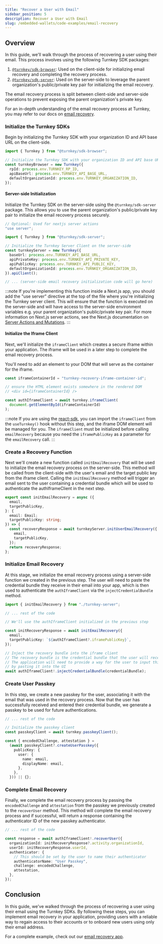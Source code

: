 ```yaml
---
title: "Recover a User with Email"
sidebar_position: 5
description: Recover a User with Email
slug: /embedded-wallets/code-examples/email-recovery
---
```


## Overview

In this guide, we'll walk through the process of recovering a user using their email. This process involves using the following Turnkey SDK packages:

1. [`@turnkey/sdk-browser`](https://www.npmjs.com/package/@turnkey/sdk-browser): Used on the client-side for initializing email recovery and completing the recovery process.
2. [`@turnkey/sdk-server`](https://www.npmjs.com/package/@turnkey/sdk-server): Used on the server-side to leverage the parent organization's public/private key pair for initializing the email recovery.

The email recovery process is split between client-side and server-side operations to prevent exposing the parent organization's private key.

For an in-depth understanding of the email recovery process at Turnkey, you may refer to our docs on [email recovery](../../../documentation/features/email-recovery).

### Initialize the Turnkey SDKs

Begin by initializing the Turnkey SDK with your organization ID and API base URL on the client-side.

```typescript title="/src/turnkey.ts"
import { Turnkey } from "@turnkey/sdk-browser";

// Initialize the Turnkey SDK with your organization ID and API base URL
const turnkeyBrowser = new Turnkey({
  rpId: process.env.TURNKEY_RP_ID,
  apiBaseUrl: process.env.TURNKEY_API_BASE_URL,
  defaultOrganizationId: process.env.TURNKEY_ORGANIZATION_ID,
});
```

#### Server-side Initialization

Initialize the Turnkey SDK on the server-side using the `@turnkey/sdk-server` package.
This allows you to use the parent organization's public/private key pair to initialize the email recovery process securely.

```typescript title="src/turnkey-server.ts"
// Optional: Used for nextjs server actions
"use server";

import { Turnkey } from "@turnkey/sdk-server";

// Initialize the Turnkey Server Client on the server-side
const turnkeyServer = new Turnkey({
  baseUrl: process.env.TURNKEY_API_BASE_URL,
  apiPrivateKey: process.env.TURNKEY_API_PRIVATE_KEY,
  apiPublicKey: process.env.TURNKEY_API_PUBLIC_KEY,
  defaultOrganizationId: process.env.TURNKEY_ORGANIZATION_ID,
}).apiClient();

// ... (server-side email recovery initialization code will go here)
```

:::note
If you're implementing this function inside a Next.js app, you should add the "use server" directive at the top of the file where you're initializing the Turnkey server client.
This will ensure that the function is executed on the server-side and will have access to the server-side environment variables e.g. your parent organization's public/private key pair.
For more information on Next.js server actions, see the Next.js documentation on
[Server Actions and Mutations](https://nextjs.org/docs/app/building-your-application/data-fetching/server-actions-and-mutations).
:::

#### Initialize the Iframe Client

Next, we'll initialize the `iframeClient` which creates a secure iframe within your application.
The iframe will be used in a later step to complete the email recovery process.

You'll need to add an element to your DOM that will serve as the container for the iframe.

```typescript title="/src/turnkey.ts"
const iframeContainerId = "turnkey-recovery-iframe-container-id";

// ensure the HTML element exists somewhere in the rendered DOM
// <div id={iframeContainerId} />

const authIframeClient = await turnkey.iframeClient(
  document.getElementById(iframeContainerId)
);
```

:::note
If you are using the [react-sdk](/sdks/react), you can import the `iframeClient` from the `useTurnkey()` hook without this step,
and the iframe DOM element will be managed for you. The `iframeClient` must be initialized before calling `emailRecovery` because
you need the `iframePublicKey` as a parameter for the `emailRecovery` call.
:::

### Create a Recovery Function

Next we'll create a new function called `initEmailRecovery` that will be used to initialize the email recovery process on the server-side.
This method will be called from the client-side with the user's email and the target public key from the iframe client. Calling the `initEmailRecovery`
method will trigger an email sent to the user containing a credential bundle which will be used to authenticate the authIframeClient in the next step.

```typescript title="/src/turnkey-server.ts"
export const initEmailRecovery = async ({
  email,
  targetPublicKey,
}: {
  email: Email;
  targetPublicKey: string;
}) => {
  const recoveryResponse = await turnkeyServer.initUserEmailRecovery({
    email,
    targetPublicKey,
  });
  return recoveryResponse;
};
```

### Initialize Email Recovery

At this stage, we initialize the email recovery process using a server-side function we created in the previous step.
The user will need to paste the credential bundle they receive in their email into your app, which is then used to
authenticate the `authIframeClient` via the `injectCredentialBundle` method.

```typescript title="/src/turnkey.ts"
import { initEmailRecovery } from "./turnkey-server";

// ... rest of the code

// We'll use the authIframeClient initialized in the previous step

const initRecoveryResponse = await initEmailRecovery({
  email,
  targetPublicKey: `${authIframeClient?.iframePublicKey}`,
});

// Inject the recovery bundle into the iframe client
// The recovery bundle is the credential bundle that the user will receive in their email
// The application will need to provide a way for the user to input this recovery bundle
// by pasting it into the UI
await authIframeClient!.injectCredentialBundle(credentialBundle);
```

### Create User Passkey

In this step, we create a new passkey for the user, associating it with the email that was used in the recovery process.
Now that the user has successfully received and entered their credential bundle,
we generate a passkey to be used for future authentications.

```typescript title="/src/turnkey.ts"
// ... rest of the code

// Initialize the passkey client
const passkeyClient = await turnkey.passkeyClient();

const { encodedChallenge, attestation } =
  (await passkeyClient?.createUserPasskey({
    publicKey: {
      user: {
        name: email,
        displayName: email,
      },
    },
  })) || {};
```

### Complete Email Recovery

Finally, we complete the email recovery process by passing the `encodedChallenge` and `attestation` from the passkey we
previously created to the `recoverUser` method.
This method will complete the email recovery process and if successful,
will return a response containing the authenticator ID of the new passkey authenticator.

```typescript title="/src/turnkey.ts"
// ... rest of the code

const response = await authIframeClient!.recoverUser({
  organizationId: initRecoveryResponse?.activity.organizationId,
  userId: initRecoveryResponse.userId,
  authenticator: {
    // This should be set by the user to name their authenticator
    authenticatorName: "User Passkey",
    challenge: encodedChallenge,
    attestation,
  },
});
```

## Conclusion

In this guide, we've walked through the process of recovering a user using their email using the Turnkey SDKs.
By following these steps, you can implement email recovery in your application,
providing users with a reliable way to regain access to their accounts or to onboard new users using only their email address.

For a complete example, check out our [email recovery app](https://github.com/tkhq/sdk/tree/main/examples/email-recovery).
